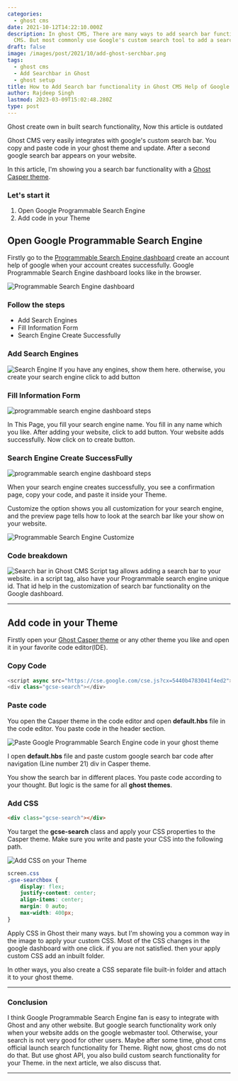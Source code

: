```yaml
---
categories:
  - ghost cms
date: 2021-10-12T14:22:10.000Z
description: In ghost CMS, There are many ways to add search bar functionality in ghost
  CMS. But most commonly use Google's custom search tool to add a search bar.
draft: false
image: /images/post/2021/10/add-ghost-serchbar.png
tags:
  - ghost cms
  - Add Searchbar in Ghost
  - ghost setup
title: How to Add Search bar functionality in Ghost CMS Help of Google Custom Search
author: Rajdeep Singh
lastmod: 2023-03-09T15:02:48.280Z
type: post
---
```


<Alert color="red" title="Note" variant="filled">
Ghost create own in built search functionality, Now this article is outdated
</Alert>

Ghost CMS very easily integrates with google's custom search bar. You copy and
paste code in your ghost theme and update. After a second google search bar
appears on your website.

In this article, I'm showing you a search bar functionality with a
[Ghost Casper theme](https://ghost.org/themes/casper/).

### Let's start it

1. Open Google Programmable Search Engine
2. Add code in your Theme

## Open Google Programmable Search Engine

Firstly go to the
[Programmable Search Engine dashboard](https://programmablesearchengine.google.com/controlpanel/all?optin=true)
create an account help of google when your account creates successfully. Google Programmable Search Engine dashboard looks like in the browser.

![Programmable Search Engine dashboard](/images/post/2021/10/programmable-search-engine-dashborad-1.png "Programmable Search Engine Dashboard")

### Follow the steps

- Add Search Engines
- Fill Information Form
- Search Engine Create Successfully

### Add Search Engines

![Search Engine](/images/post/2021/10/Programmable-Search-engine-existing-1.png "Search Engine")
If you have any engines, show them here. otherwise, you create your search
engine click to add button

### Fill Information Form

![programmable search engine dashboard steps](/images/post/2021/10/programmable-search-engine-dashborad-steps.png "programmable search engine dashboard steps")

In This Page, you fill your search engine name. You fill in any name which you
like. After adding your website, click to add button. Your website adds
successfully. Now click on to create button.

### Search Engine Create SuccessFully

![programmable search engine dashboard steps](/images/post/2021/10/programmable-search-engine-dashborad-steps-2-1.png "programmable search engine dashboard steps")

When your search engine creates successfully, you see a confirmation page, copy
your code, and paste it inside your Theme.

Customize the option shows you all customization for your search engine, and the
preview page tells how to look at the search bar like your show on your website.

![Programmable Search Engine Customize](/images/post/2021/10/programmable-search-engine-dashborad-steps-3.png "Programmable Search Engine Customize")

### Code breakdown

![Search bar in Ghost CMS](/images/post/2021/10/Searchbar.png "Search bar in Ghost CMS")
Script tag allows adding a search bar to your website. in a script tag, also
have your Programmable search engine unique id. That id help in the
customization of search bar functionality on the Google dashboard.

---

## Add code in your Theme

Firstly open your [Ghost Casper theme](https://ghost.org/themes/casper/) or any
other theme you like and open it in your favorite code editor(IDE).

### Copy Code

```javascript
<script async src="https://cse.google.com/cse.js?cx=5440b4783041f4ed2"></script>
<div class="gcse-search"></div>
```

### Paste code

You open the Casper theme in the code editor and open **default.hbs** file in
the code editor. You paste code in the header section.

![Paste Google Programmable Search Engine code in your ghost theme](/images/post/2021/10/add-searchbar-in-ghost.png "Paste Google Programmable Search Engine code in your ghost theme")

I open **default.hbs** file and paste custom google search bar code after
navigation (Line number 21) div in Casper theme.

You show the search bar in different places. You paste code according to your
thought. But logic is the same for all **ghost themes**.

### Add CSS

```html
<div class="gcse-search"></div>
```

You target the **gcse-search** class and apply your CSS properties to the Casper
theme. Make sure you write and paste your CSS into the following path.

![Add CSS on your Theme](/images/post/2021/10/APPLY-CSS-ON-GHOST-THEME.png "Add CSS on your Theme")

```css
screen.css
.gse-searchbox {
    display: flex;
    justify-content: center;
    align-items: center;
    margin: 0 auto;
    max-width: 400px;
}
```

Apply CSS in Ghost their many ways. but I'm showing you a common way in the image
to apply your custom CSS. Most of the CSS changes in the google dashboard with
one click. if you are not satisfied. then your apply custom CSS add an inbuilt
folder.

In other ways, you also create a CSS separate file built-in folder and attach
it to your ghost theme.

---

### Conclusion

I think Google Programmable Search Engine fan is easy to integrate with Ghost
and any other website. But google search functionality work only when your
website adds on the google webmaster tool. Otherwise, your search is not very
good for other users. Maybe after some time, ghost cms official launch search
functionality for Theme. Right now, ghost cms do not do that. But use ghost API,
you also build custom search functionality for your Theme. in the next article,
we also discuss that.

---
